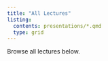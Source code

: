 ```yaml
---
title: "All Lectures"
listing:
  contents: presentations/*.qmd
  type: grid
---
```

Browse all lectures below.